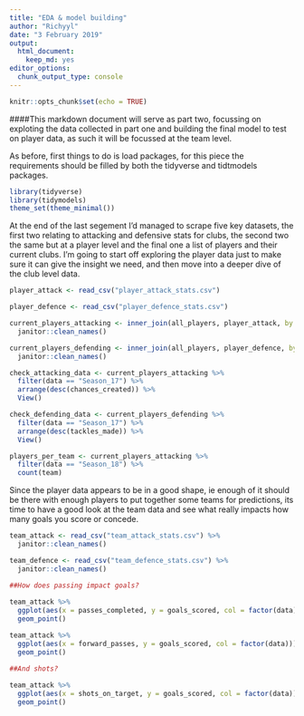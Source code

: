 ```yaml
---
title: "EDA & model building"
author: "Richyyl"
date: "3 February 2019"
output: 
  html_document: 
    keep_md: yes
editor_options: 
  chunk_output_type: console
---
```


```r
knitr::opts_chunk$set(echo = TRUE)
```

####This markdown document will serve as part two, focussing on exploting the data collected in part one and building the final model to test on player data, as such it will be focussed at the team level.

As before, first things to do is load packages, for this piece the requirements should be filled by both the tidyverse and tidtmodels packages.
```r
library(tidyverse)
library(tidymodels)
theme_set(theme_minimal())
```

At the end of the last segement I'd managed to scrape five key datasets, the first two relating to attacking and defensive stats for clubs, the second two the same but at a player level and the final one a list of players and their current clubs. I'm going to start off exploring the player data just to make sure it can give the insight we need, and then move into a deeper dive of the club level data.
```r

player_attack <- read_csv("player_attack_stats.csv")

player_defence <- read_csv("player_defence_stats.csv")

current_players_attacking <- inner_join(all_players, player_attack, by = c("Full_name" = "Name")) %>%
  janitor::clean_names()

current_players_defending <- inner_join(all_players, player_defence, by = c("Full_name" = "Name")) %>%
  janitor::clean_names()

check_attacking_data <- current_players_attacking %>%
  filter(data == "Season_17") %>%
  arrange(desc(chances_created)) %>%
  View()

check_defending_data <- current_players_defending %>%
  filter(data == "Season_17") %>%
  arrange(desc(tackles_made)) %>%
  View()

players_per_team <- current_players_attacking %>%
  filter(data == "Season_18") %>%
  count(team)

```

Since the player data appears to be in a good shape, ie enough of it should be there with enough players to put together some teams for predictions, its time to have a good look at the team data and see what really impacts how many goals you score or concede.
```r

team_attack <- read_csv("team_attack_stats.csv") %>%
  janitor::clean_names()

team_defence <- read_csv("team_defence_stats.csv") %>%
  janitor::clean_names()

##How does passing impact goals?
  
team_attack %>%
  ggplot(aes(x = passes_completed, y = goals_scored, col = factor(data))) +
  geom_point()

team_attack %>%
  ggplot(aes(x = forward_passes, y = goals_scored, col = factor(data))) +
  geom_point()

##And shots?
  
team_attack %>%
  ggplot(aes(x = shots_on_target, y = goals_scored, col = factor(data))) +
  geom_point()
  

```

